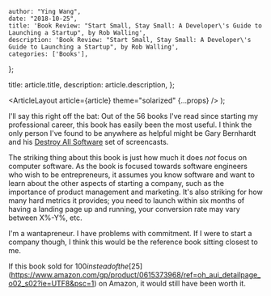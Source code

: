
    author: "Ying Wang",
    date: "2018-10-25",
    title: 'Book Review: "Start Small, Stay Small: A Developer\'s Guide to Launching a Startup", by Rob Walling',
    description: 'Book Review: "Start Small, Stay Small: A Developer\'s Guide to Launching a Startup", by Rob Walling',
    categories: ['Books'],
};

  title: article.title,
  description: article.description,
};

  <ArticleLayout article={article} theme="solarized" {...props} />
);

I'll say this right off the bat: Out of the 56 books I've read since starting my
professional career, this book has easily been the most useful. I think the only
person I've found to be anywhere as helpful might be Gary Bernhardt and his
[Destroy All Software](https://www.destroyallsoftware.com/screencasts) set of
screencasts.

The striking thing about this book is just how much it does _not_ focus on
computer software. As the book is focused towards software engineers who wish to
be entrepreneurs, it assumes you know software and want to learn about the other
aspects of starting a company, such as the importance of product management and
marketing. It's also striking for how many hard metrics it provides; you need to
launch within six months of having a landing page up and running, your
conversion rate may vary between X%-Y%, etc.

I'm a wantapreneur. I have problems with commitment. If I were to start a
company though, I think this would be the reference book sitting closest to me.

If this book sold for $100 instead of the
[$25](https://www.amazon.com/gp/product/0615373968/ref=oh_aui_detailpage_o02_s02?ie=UTF8&psc=1)
on Amazon, it would still have been worth it.
